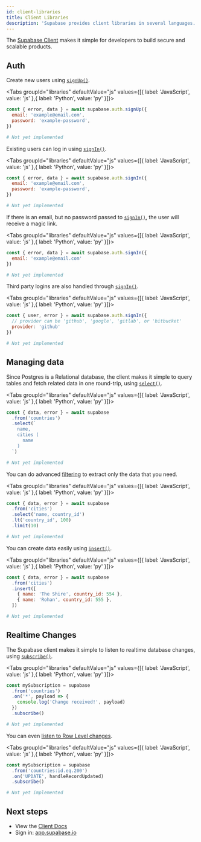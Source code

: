 ```yaml
---
id: client-libraries
title: Client Libraries
description: 'Supabase provides client libraries in several languages.'
---
```





The [Supabase Client](/docs/reference/javascript/supabase-client) makes it simple for developers to build secure and scalable products. 

## Auth


Create new users using [`signUp()`](/docs/reference/javascript/auth-signup).

<Tabs
  groupId="libraries"
  defaultValue="js"
  values={[{ label: 'JavaScript', value: 'js' },{ label: 'Python', value: 'py' }]}>

<TabItem value="js">

```js
const { error, data } = await supabase.auth.signUp({
  email: 'example@email.com',
  password: 'example-password',
})
```


</TabItem>
<TabItem value="py">

```py
# Not yet implemented
```


</TabItem>

</Tabs>



Existing users can log in using [`signIn()`](/docs/reference/javascript/auth-signin).

<Tabs
  groupId="libraries"
  defaultValue="js"
  values={[{ label: 'JavaScript', value: 'js' },{ label: 'Python', value: 'py' }]}>

<TabItem value="js">

```js
const { error, data } = await supabase.auth.signIn({
  email: 'example@email.com',
  password: 'example-password',
})
```


</TabItem>
<TabItem value="py">

```py
# Not yet implemented
```


</TabItem>

</Tabs>


If there is an email, but no password passed to [`signIn()`](/docs/reference/javascript/auth-signin), the user will receive a magic link.

<Tabs
  groupId="libraries"
  defaultValue="js"
  values={[{ label: 'JavaScript', value: 'js' },{ label: 'Python', value: 'py' }]}>

<TabItem value="js">

```js
const { error, data } = await supabase.auth.signIn({
  email: 'example@email.com'
})
```


</TabItem>
<TabItem value="py">

```py
# Not yet implemented
```


</TabItem>

</Tabs>


Third party logins are also handled through [`signIn()`](/docs/reference/javascript/auth-signin).


<Tabs
  groupId="libraries"
  defaultValue="js"
  values={[{ label: 'JavaScript', value: 'js' },{ label: 'Python', value: 'py' }]}>

<TabItem value="js">

```js
const { user, error } = await supabase.auth.signIn({
  // provider can be 'github', 'google', 'gitlab', or 'bitbucket'
  provider: 'github'
})
```


</TabItem>
<TabItem value="py">

```py
# Not yet implemented
```


</TabItem>

</Tabs>

## Managing data

Since Postgres is a Relational database, the client makes it simple to query tables and fetch related data in one round-trip, using [`select()`](/docs/reference/javascript/select).


<Tabs
  groupId="libraries"
  defaultValue="js"
  values={[{ label: 'JavaScript', value: 'js' },{ label: 'Python', value: 'py' }]}>

<TabItem value="js">

```js
const { data, error } = await supabase
  .from('countries')
  .select(`
    name,
    cities (
      name
    )
  `)
```


</TabItem>
<TabItem value="py">

```py
# Not yet implemented
```


</TabItem>

</Tabs>


You can do advanced [filtering](/docs/reference/javascript/using-filters) to extract only the data that you need.


<Tabs
  groupId="libraries"
  defaultValue="js"
  values={[{ label: 'JavaScript', value: 'js' },{ label: 'Python', value: 'py' }]}>

<TabItem value="js">

```js
const { data, error } = await supabase
  .from('cities')
  .select('name, country_id')
  .lt('country_id', 100)
  .limit(10)
```


</TabItem>
<TabItem value="py">

```py
# Not yet implemented
```


</TabItem>

</Tabs>


You can create data easily using [`insert()`](/docs/reference/javascript/insert).



<Tabs
  groupId="libraries"
  defaultValue="js"
  values={[{ label: 'JavaScript', value: 'js' },{ label: 'Python', value: 'py' }]}>

<TabItem value="js">

```js
const { data, error } = await supabase
  .from('cities')
  .insert([
    { name: 'The Shire', country_id: 554 },
    { name: 'Rohan', country_id: 555 },
  ])
```


</TabItem>
<TabItem value="py">

```py
# Not yet implemented
```


</TabItem>

</Tabs>


## Realtime Changes

The Supabase client makes it simple to listen to realtime database changes, using [`subscribe()`](/docs/reference/javascript/subscribe).


<Tabs
  groupId="libraries"
  defaultValue="js"
  values={[{ label: 'JavaScript', value: 'js' },{ label: 'Python', value: 'py' }]}>

<TabItem value="js">

```js
const mySubscription = supabase
  .from('countries')
  .on('*', payload => {
    console.log('Change received!', payload)
  })
  .subscribe()
```


</TabItem>
<TabItem value="py">

```py
# Not yet implemented
```


</TabItem>

</Tabs>


You can even [listen to Row Level changes](/docs/reference/javascript/subscribe#listening-to-row-level-changes).


<Tabs
  groupId="libraries"
  defaultValue="js"
  values={[{ label: 'JavaScript', value: 'js' },{ label: 'Python', value: 'py' }]}>

<TabItem value="js">

```js
const mySubscription = supabase
  .from('countries:id.eq.200')
  .on('UPDATE', handleRecordUpdated)
  .subscribe()
```


</TabItem>
<TabItem value="py">

```py
# Not yet implemented
```


</TabItem>

</Tabs>



## Next steps

- View the [Client Docs](/docs/reference/javascript/supabase-client)
- Sign in: [app.supabase.io](https://app.supabase.io)
